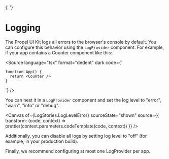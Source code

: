 
<Meta title="Getting started/Logging" />{' '}

# Logging

The Propel UI Kit logs all errors to the browser's console by default. You can configure this behavior using the
`LogProvider` component. For example, if your app contains a Counter component like this:

<Source
  language="tsx"
  format="dedent"
  dark
  code={`

    function App() {
      return <Counter />
    }

`} />

You can nest it in a `LogProvider` component and set the log level to "error", "warn", "info" or "debug".

<Canvas
  of={LogStories.LogLevelError}
  sourceState="shown"
  source={{
    transform: (code, context) => prettier(context.parameters.codeTemplate(code, context))
  }}
/>

<Controls of={LogStories.LogLevelError} />

Additionally, you can disable all logs by setting log level to "off" (for example, in your production build).

Finally, we recommend configuring at most one LogProvider per app.
